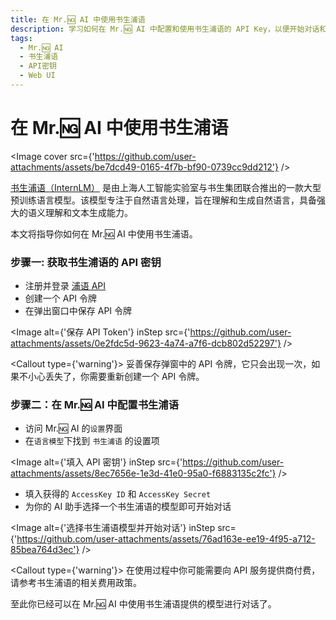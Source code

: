 ```yaml
---
title: 在 Mr.🆖 AI 中使用书生浦语
description: 学习如何在 Mr.🆖 AI 中配置和使用书生浦语的 API Key，以便开始对话和交互。
tags:
  - Mr.🆖 AI
  - 书生浦语
  - API密钥
  - Web UI
---
```


# 在 Mr.🆖 AI 中使用书生浦语

<Image
  cover
  src={'https://github.com/user-attachments/assets/be7dcd49-0165-4f7b-bf90-0739cc9dd212'}
/>

[书生浦语（InternLM）](https://platform.sensenova.cn/home) 是由上海人工智能实验室与书生集团联合推出的一款大型预训练语言模型。该模型专注于自然语言处理，旨在理解和生成自然语言，具备强大的语义理解和文本生成能力。

本文将指导你如何在 Mr.🆖 AI 中使用书生浦语。

<Steps>

### 步骤一: 获取书生浦语的 API 密钥

- 注册并登录 [浦语 API](https://internlm.intern-ai.org.cn/api/tokens)
- 创建一个 API 令牌
- 在弹出窗口中保存 API 令牌

<Image
  alt={'保存 API Token'}
  inStep
  src={'https://github.com/user-attachments/assets/0e2fdc5d-9623-4a74-a7f6-dcb802d52297'}
/>

<Callout type={'warning'}>
  妥善保存弹窗中的 API 令牌，它只会出现一次，如果不小心丢失了，你需要重新创建一个 API 令牌。
</Callout>

### 步骤二：在 Mr.🆖 AI 中配置书生浦语

- 访问 Mr.🆖 AI 的`设置`界面
- 在`语言模型`下找到 `书生浦语` 的设置项

<Image
  alt={'填入 API 密钥'}
  inStep
  src={'https://github.com/user-attachments/assets/8ec7656e-1e3d-41e0-95a0-f6883135c2fc'}
/>

- 填入获得的 `AccessKey ID` 和 `AccessKey Secret`
- 为你的 AI 助手选择一个书生浦语的模型即可开始对话

<Image
  alt={'选择书生浦语模型并开始对话'}
  inStep
  src={'https://github.com/user-attachments/assets/76ad163e-ee19-4f95-a712-85bea764d3ec'}
/>

<Callout type={'warning'}>
  在使用过程中你可能需要向 API 服务提供商付费，请参考书生浦语的相关费用政策。
</Callout>

</Steps>

至此你已经可以在 Mr.🆖 AI 中使用书生浦语提供的模型进行对话了。
